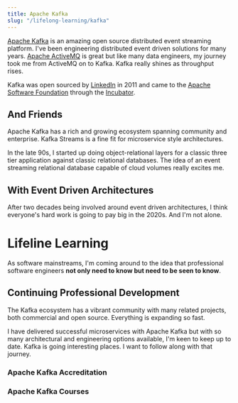 ```yaml
---
title: Apache Kafka
slug: "/lifelong-learning/kafka"
---
```



<TubeHero id="06iRM1Ghr1k"/>

[Apache Kafka](https://kafka.apache.org/) is an amazing open source distributed event streaming platform.
I've been engineering distributed event driven solutions for many years. [Apache ActiveMQ](http://activemq.apache.org/)
is great but like many data engineers, my journey took me from ActiveMQ on to Kafka. Kafka really shines as throughput
rises.

Kafka was open sourced by [LinkedIn](https://linkedin.com) in 2011 and came to the
[Apache Software Foundation](https://www.apache.org/) through the [Incubator](https://incubator.apache.org/).

## And Friends
<TubeHero id="Z3JKCLG3VP4"/>

Apache Kafka has a rich and growing ecosystem spanning community and enterprise. Kafka Streams is a fine fit
for microservice style architectures.

<TubeHero id="Da6MwowCGHo"/>
In the late 90s, I started up doing object-relational layers for a classic three tier application against classic
relational databases. The idea of an event streaming relational database capable of cloud volumes really excites me.

## With Event Driven Architectures
<TubeHero id="YtoOthySSX0"/>

After two decades being involved around event driven architectures, I think everyone's hard work is going to pay big
in the 2020s. And I'm not alone.

# Lifeline Learning



As software mainstreams, I'm coming around to the idea that <GatsbyLink to='/memberships/bcs'>professional
software engineers</GatsbyLink> **not only need to know but need to be seen to know**.

## Continuing Professional Development

The Kafka ecosystem has a vibrant community with many related projects, both commercial and open source. Everything
is expanding so fast.

I have delivered successful microservices with Apache Kafka but with so many architectural and engineering options
available, I'm keen to keep up to date. Kafka is going interesting places. I want to follow along with that journey.

### Apache Kafka Accreditation

<KafkaAccreditation/>

### Apache Kafka Courses

<KafkaCourses/>

